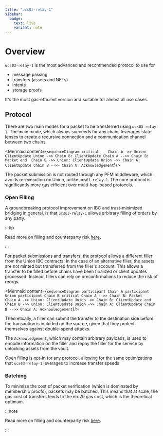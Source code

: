 ```yaml
---
title: "ucs03-relay-1"
sidebar:
  badge:
    text: live
    variant: note
---
```



# Overview

`ucs03-relay-1` is the most advanced and recommended protocol to use for 

- message passing
- transfers (assets and NFTs)
- intents
- storage proofs

It's the most gas-efficient version and suitable for almost all use cases.

## Protocol

There are two main modes for a packet to be transferred using `ucs03-relay-1`. The main mode, which always succeeds for any chain, 
leverages state lenses to create a recursive connection and a communication channel between two chains.


<Mermaid
  content={`
sequenceDiagram
    critical   
        Chain A ->> Union: ClientUpdate
        Union ->> Chain B: ClientUpdate
        Chain A -->> Chain B: Packet
    end 
    Chain B ->> Union: ClientUpdate
    Union ->> Chain A: ClientUpdate
    Chain B -->> Chain A: Acknowledgement
`}/>

The packet submission is not routed through any PFM middleware, which avoids re-execution on Union, unlike `ucs01-relay-1`. The core protocol is 
significantly more gas efficient over multi-hop-based protocols.

### Open Filling

A groundbreaking protocol improvement on IBC and trust-minimized bridging in general, is that `ucs03-relay-1` allows arbitrary filling of orders by any party. 

:::tip

Read more on filling and counterparty risk [here](/concepts/filling).

:::

For packet submissions and transfers, the protocol allows a different filler from the Union IBC contracts. In the case of an alternative filler, the assets
are not minted but transferred from the filler's account. This allows a transfer to be filled before chains have been finalized or client updates processed. Instead,
fillers can rely on preconfirmations to reduce the risk of reorgs.

<Mermaid
  content={`
sequenceDiagram
    participant Chain A
    participant Union
    participant Chain B
    critical
        Chain A -->> Chain B: Packet   
        Chain A ->> Union: ClientUpdate
        Union ->> Chain B: ClientUpdate
    end 
    Chain B ->> Union: ClientUpdate
    Union ->> Chain A: ClientUpdate
    Chain B -->> Chain A: Acknowledgement
`}/>

Theoretically, a filler can submit the transfer to the destination side before the transaction is included on the source, given that they protect themselves against double-spend attacks.

The `Acknowledgement`, which may contain arbitrary payloads, is used to encode information on the filler and repay the filler for the service by unlocking assets from the vault. 

Open filling is opt-in for any protocol, allowing for the same optimizations that `ucs03-relay-1` leverages to increase transfer speeds.

### Batching

To minimize the cost of packet verification (which is dominated by membership proofs), packets may be batched. This means that at scale, the gas cost of transfers tends to the 
erc20 gas cost, which is the theoretical optimum.

:::note

Read more on filling and counterparty risk [here](/concepts/filling).

:::

